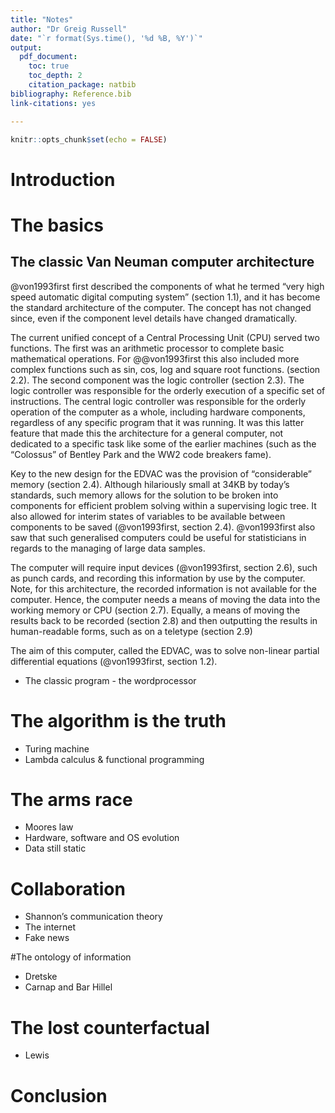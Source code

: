 ```yaml
---
title: "Notes"
author: "Dr Greig Russell"
date: "`r format(Sys.time(), '%d %B, %Y')`"
output: 
  pdf_document:
    toc: true
    toc_depth: 2
    citation_package: natbib
bibliography: Reference.bib
link-citations: yes

---
```


```r
knitr::opts_chunk$set(echo = FALSE)
```

# Introduction

# The basics

## The classic Van Neuman computer architecture
@von1993first first described the components of what he termed "very high speed automatic digital computing system" (section 1.1), and it has become the standard architecture of the computer.  The concept has not changed since, even if the component level details have changed dramatically.

The current unified concept of a Central Processing Unit (CPU) served two functions. The first was an arithmetic processor to complete basic mathematical operations. For @@von1993first this also included more complex functions such as sin, cos, log and square root functions. (section 2.2). The second component was the logic controller (section 2.3). The logic controller was responsible for the orderly execution of a specific set of instructions. The central logic controller was responsible for the orderly operation of the computer as a whole, including hardware components, regardless of any specific program that it was running. It was this latter feature that made this the architecture for a general computer, not dedicated to a specific task like some of the earlier machines (such as the "Colossus" of Bentley Park and the WW2 code breakers fame). 

Key to the new design for the EDVAC was the provision of "considerable" memory (section 2.4). Although hilariously small at 34KB by today's standards, such memory allows for the solution to be broken into components for efficient problem solving within a supervising logic tree. It also allowed for interim states of variables to be available between components to be saved (@von1993first, section 2.4). @von1993first   also saw that such generalised computers could be useful for statisticians in regards to the managing of large data samples.  

The computer will require input devices (@von1993first, section 2.6), such as punch cards,  and recording this information by use by the computer.  Note, for this architecture, the recorded information is not available for the computer. Hence, the computer needs a means of moving the data into the working memory or CPU (section 2.7).  Equally, a means of moving the results back to be recorded (section 2.8) and then outputting the results in human-readable forms, such as on a teletype (section 2.9)

The aim of this computer, called the EDVAC, was to solve non-linear partial differential equations (@von1993first, section 1.2). 



* The classic program - the wordprocessor

# The algorithm is the truth

* Turing machine
* Lambda calculus & functional programming

\begin{equation}
f(k) = {n \choose k} p^{k} (1-p) ^ {n-k}
\end{equation}

# The arms race

* Moores law
* Hardware, software and OS evolution
* Data still static

# Collaboration

* Shannon's communication theory
* The internet
* Fake news

#The ontology of information

* Dretske
* Carnap and Bar Hillel

# The lost counterfactual

* Lewis

# Conclusion

